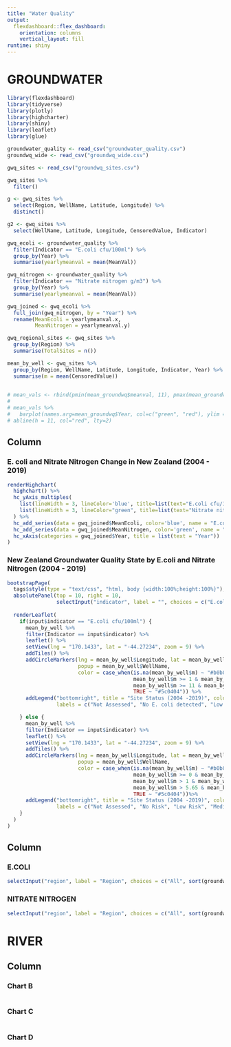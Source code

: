---
title: "Water Quality"
output: 
  flexdashboard::flex_dashboard:
    orientation: columns
    vertical_layout: fill
runtime: shiny
---

GROUNDWATER
===
```{r setup, include=FALSE}
library(flexdashboard)
library(tidyverse)
library(plotly)
library(highcharter)
library(shiny)
library(leaflet)
library(glue)

groundwater_quality <- read_csv("groundwater_quality.csv")
groundwq_wide <- read_csv("groundwq_wide.csv")

gwq_sites <- read_csv("groundwq_sites.csv")

gwq_sites %>% 
  filter()

g <- gwq_sites %>% 
  select(Region, WellName, Latitude, Longitude) %>%
  distinct() 

g2 <- gwq_sites %>% 
  select(WellName, Latitude, Longitude, CensoredValue, Indicator)

gwq_ecoli <- groundwater_quality %>% 
  filter(Indicator == "E.coli cfu/100ml") %>% 
  group_by(Year) %>% 
  summarise(yearlymeanval = mean(MeanVal))

gwq_nitrogen <- groundwater_quality %>% 
  filter(Indicator == "Nitrate nitrogen g/m3") %>% 
  group_by(Year) %>% 
  summarise(yearlymeanval = mean(MeanVal))

gwq_joined <- gwq_ecoli %>% 
  full_join(gwq_nitrogen, by = "Year") %>% 
  rename(MeanEcoli = yearlymeanval.x,
         MeanNitrogen = yearlymeanval.y)

gwq_regional_sites <- gwq_sites %>% 
  group_by(Region) %>% 
  summarise(TotalSites = n())

mean_by_well <- gwq_sites %>% 
  group_by(Region, WellName, Latitude, Longitude, Indicator, Year) %>% 
  summarise(m = mean(CensoredValue))
  

# mean_vals <- rbind(pmin(mean_groundwq$meanval, 11), pmax(mean_groundwq$meanval-11, 0))
# 
# mean_vals %>%
#   barplot(names.arg=mean_groundwq$Year, col=c("green", "red"), ylim = c(0, 80))
# abline(h = 11, col="red", lty=2)


```

Column {data-width=350}
-------------------------------------

### E. coli and Nitrate Nitrogen Change in New Zealand (2004 - 2019)

```{r}
renderHighchart(
  highchart() %>% 
  hc_yAxis_multiples(
    list(lineWidth = 3, lineColor='blue', title=list(text="E.coli cfu/100ml")),
    list(lineWidth = 3, lineColor="green", title=list(text="Nitrate nitrogen g/m3"))
  ) %>% 
  hc_add_series(data = gwq_joined$MeanEcoli, color='blue', name = "E.coli") %>% 
  hc_add_series(data = gwq_joined$MeanNitrogen, color='green', name = "Nitrate nitrogen", yAxis = 1) %>%
  hc_xAxis(categories = gwq_joined$Year, title = list(text = "Year"))
)
```

### New Zealand Groundwater Quality State by E.coli and Nitrate Nitrogen (2004 - 2019)

```{r}
bootstrapPage(
  tags$style(type = "text/css", "html, body {width:100%;height:100%}"),
  absolutePanel(top = 10, right = 10, 
                selectInput("indicator", label = "", choices = c("E.coli cfu/100ml", "Nitrate nitrogen g/m3"))),
  
  renderLeaflet(
    if(input$indicator == "E.coli cfu/100ml") {
      mean_by_well %>% 
      filter(Indicator == input$indicator) %>% 
      leaflet() %>% 
      setView(lng = "170.1433", lat = "-44.27234", zoom = 9) %>% 
      addTiles() %>% 
      addCircleMarkers(lng = mean_by_well$Longitude, lat = mean_by_well$Latitude,
                       popup = mean_by_well$WellName,
                       color = case_when(is.na(mean_by_well$m) ~ "#b0b0b0", mean_by_well$m == 0 ~ "#02db2e",
                                         mean_by_well$m >= 1 & mean_by_well$m <= 10 ~ "#f62607",
                                         mean_by_well$m >= 11 & mean_by_well$m <= 100 ~ "#a20c06",
                                         TRUE ~ "#5c0404")) %>% 
      addLegend("bottomright", title = "Site Status (2004 -2019)", colors = c("b0b0b0", "#02db2e", "#f62607", "#a20c06", "#5c0404"),
                labels = c("Not Assessed", "No E. coli detected", "Low Risk", "Medium Risk", "High Risk"))

    } else {
      mean_by_well %>% 
      filter(Indicator == input$indicator) %>% 
      leaflet() %>% 
      setView(lng = "170.1433", lat = "-44.27234", zoom = 9) %>% 
      addTiles() %>% 
      addCircleMarkers(lng = mean_by_well$Longitude, lat = mean_by_well$Latitude,
                       popup = mean_by_well$WellName,
                       color = case_when(is.na(mean_by_well$m) ~ "#b0b0b0",
                                         mean_by_well$m >= 0 & mean_by_well$m <= 1 ~ "#ed5b5b",
                                         mean_by_well$m > 1 & mean_by_well$m <= 5.65 ~ "#f62607",
                                         mean_by_well$m > 5.65 & mean_by_well$m <= 11.3 ~ "#a20c06",
                                         TRUE ~ "#5c0404"))%>% 
      addLegend("bottomright", title = "Site Status (2004 -2019)", colors = c("#b0b0b0", "#ed5b5b", "#f62607", "#a20c06", "#5c0404"),
                labels = c("Not Assessed", "No Risk", "Low Risk", "Medium Risk", "High Risk"))
    }
  )
)

```


<!-- ### No. of Wells Sampled -->

<!-- ```{r} -->
<!-- renderValueBox( -->
<!--   valueBox(value = sum(gwq_regional_sites$TotalSites), icon = "fas fa-heart-crack") -->
<!-- ) -->
<!-- ``` -->

<!-- ### No. of Source of Flow Sampled -->

<!-- ```{r} -->
<!-- renderValueBox( -->
<!--   valueBox(value = sum(river_regional_srcs$TotalSites), -->
<!--            icon = "fa-water") -->
<!-- ) -->
<!-- ``` -->
   
Column {data-width=250 .tabset .tabset-fade}
-------------------------------------
   
### E.COLI

```{r}
selectInput("region", label = "Region", choices = c("All", sort(groundwater_quality$Region)), selected = "All")
```   
 
### NITRATE NITROGEN
    
```{r}
selectInput("region", label = "Region", choices = c("All", sort(groundwater_quality$Region)), selected = "All")
```

RIVER
===
Column {data-width=350}
-----------------------------------------------------------------------

### Chart B

```{r}

```

### Chart C

```{r}

```

### Chart D

```{r}

```
 
 